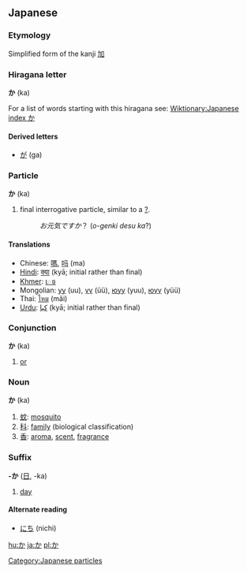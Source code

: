 <font lang="ja">
== Japanese ==
===Etymology===
Simplified form of the kanji [[加]]

===Hiragana letter===
'''か''' (ka)

For a list of words starting with this hiragana see: [[Wiktionary:Japanese index か]]

====Derived letters====
*[[が]] (ga)

===Particle===
'''か''' (ka)

# final interrogative particle, similar to a [[?]].
#:''お元気ですか''？ (''o-genki desu ka''?)

====Translations====
*Chinese: <font lang="zh">[[嗎]], [[吗]] (ma)</font>
*[[Hindi]]: [[क्या]] (kyā; initial rather than final)
*[[Khmer]]: [[េទ]]
*Mongolian: [[уу]] (uu), [[үү]] (üü), [[юуу]] (yuu), [[юүү]] (yüü)
*Thai: [[ไหม]] (mãi)
*[[Urdu]]: [[كيا]] (kyā; initial rather than final)
[[Category:Japanese particles]]

===Conjunction===
'''か''' (ka)

# [[or]]

===Noun===
'''か''' (ka)

#[[蚊]]: [[mosquito]]
#[[科]]: [[family]] (biological classification)
#[[香]]: [[aroma]], [[scent]], [[fragrance]]

===Suffix===
'''-か''' ([[日]], -ka)

# [[day]]

====Alternate reading====
* [[にち]] (nichi)

</font>

[[hu:か]]
[[ja:か]]
[[pl:か]]